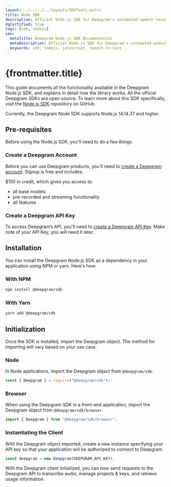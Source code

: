 ---
layout: ../../../../layouts/SDKTools.astro
title: Node SDK
description: Official Node.js SDK for Deepgram's automated speech recognition APIs.
dgCertified: true
tags: [sdk, nodejs]
seo:
  metaTitle: Deepgram Node.js SDK Documentation
  metaDescription: Official Node.js SDK for Deepgram's automated speech recognition APIs.
  keywords: sdk, nodejs, javascript, speech-to-text
---

# {frontmatter.title}

This guide documents all the functionality available in the Deepgram
Node.js SDK, and explains in detail how the library works. All the official
Deepgram SDKs are open source. To learn more about this SDK specifically, visit
the [Node.js SDK](https://github.com/deepgram/node-sdk) repository on GitHub.

<Panel type="info" title="Important Note">

Currently, the Deepgram Node SDK supports Node.js 14.14.37 and higher.

</Panel>

## Pre-requisites

Before using the Node.js SDK, you'll need to do a few things.

### Create a Deepgram Account

Before you can use Deepgram products, you'll need to
[create a Deepgram account](https://console.deepgram.com/signup?jump=keys). Signup is
free and includes:

$150 in credit, which gives you access to:
  - all base models
  - pre-recorded and streaming functionality
  - all features

### Create a Deepgram API Key

To access Deepgram’s API, you'll need to
[create a Deepgram API Key](/documentation/getting-started/authentication/#create-an-api-key).
Make note of your API Key; you will need it later.

## Installation

You can install the Deepgram Node.js SDK as a dependency in your application
using NPM or yarn. Here's how:

### With NPM

```bash
npm install @deepgram/sdk
```

### With Yarn

```bash
yarn add @deepgram/sdk
```

## Initialization

Once the SDK is installed, import the Deepgram object. The method for importing
will vary based on your use case.

### Node

In Node applications, import the Deepgram object from `@deepgram/sdk`.

```js
const { Deepgram } = require("@deepgram/sdk");
```

### Browser

When using the Deepgram SDK in a front-end application, import the Deepgram
object from `@deepgram/sdk/browser`.

```js
import { Deepgram } from "@deepgram/sdk/browser";
```

### Instantiating the Client

With the Deepgram object imported, create a new instance specifying your API
key so that your application will be authorized to connect to Deepgram.

```js
const deepgram = new Deepgram(DEEPGRAM_API_KEY);
```

With the Deepgram client initialized, you can now send requests to the Deepgram
API to transcribe audio, manage projects & keys, and retrieve usage information.
